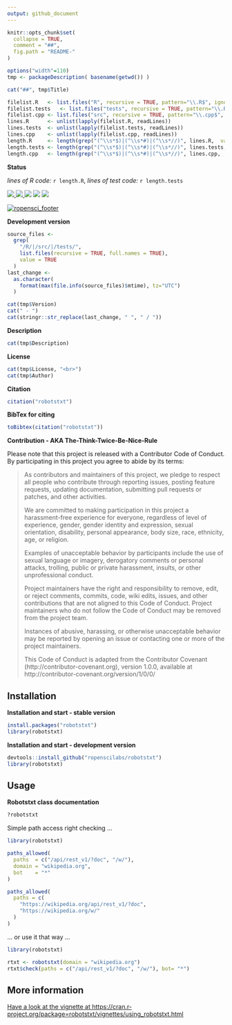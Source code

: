 ```yaml
---
output: github_document
---
```


```r
knitr::opts_chunk$set(
  collapse = TRUE,
  comment = "##",
  fig.path = "README-"
)
```


```r
options("width"=110)
tmp <- packageDescription( basename(getwd()) )
```


```r
cat("##", tmp$Title)
```



```r
filelist.R   <- list.files("R", recursive = TRUE, pattern="\\.R$", ignore.case = TRUE, full.names = TRUE)
filelist.tests   <- list.files("tests", recursive = TRUE, pattern="\\.R$", ignore.case = TRUE, full.names = TRUE)
filelist.cpp <- list.files("src", recursive = TRUE, pattern="\\.cpp$", ignore.case = TRUE, full.names = TRUE)
lines.R      <- unlist(lapply(filelist.R, readLines))
lines.tests  <- unlist(lapply(filelist.tests, readLines))
lines.cpp    <- unlist(lapply(filelist.cpp, readLines))
length.R     <- length(grep("(^\\s*$)|(^\\s*#)|(^\\s*//)", lines.R,  value = TRUE, invert = TRUE))
length.tests <- length(grep("(^\\s*$)|(^\\s*#)|(^\\s*//)", lines.tests,  value = TRUE, invert = TRUE))
length.cpp   <- length(grep("(^\\s*$)|(^\\s*#)|(^\\s*//)", lines.cpp,  value = TRUE, invert = TRUE))
```




**Status**

*lines of R code:* `r length.R`, *lines of test code:* `r length.tests`

<a href="https://travis-ci.org/ropenscilabs/robotstxt">
<img src="https://api.travis-ci.org/ropenscilabs/robotstxt.svg?branch=master">
<a/>
<a href="https://cran.r-project.org/package=robotstxt">
<img src="http://www.r-pkg.org/badges/version/robotstxt">
</a>
[![](https://badges.ropensci.org/25_status.svg)](https://github.com/ropensci/onboarding/issues/25)
<!-- [![Coverage Status](https://img.shields.io/codecov/c/github/ropenscilabs/robotstxt/master.svg)](https://codecov.io/github/ropenscilabs/robotstxt?branch=master) -->
<img src="http://cranlogs.r-pkg.org/badges/grand-total/robotstxt">
<img src="http://cranlogs.r-pkg.org/badges/robotstxt">

[![ropensci\_footer](https://raw.githubusercontent.com/ropenscilabs/robotstxt/master/logo/github_footer.png)](https://ropensci.org)





**Development version**

```r
source_files <- 
  grep(
    "/R/|/src/|/tests/",
    list.files(recursive = TRUE, full.names = TRUE), 
    value = TRUE
  )
last_change <- 
  as.character(
    format(max(file.info(source_files)$mtime), tz="UTC")
  )
```


```r
cat(tmp$Version)
cat(" - ")
cat(stringr::str_replace(last_change, " ", " / "))
```

**Description**

```r
cat(tmp$Description)
```


**License**

```r
cat(tmp$License, "<br>")
cat(tmp$Author)
```




**Citation**


```r
citation("robotstxt")
```

**BibTex for citing**

```r
toBibtex(citation("robotstxt"))
```




**Contribution - AKA The-Think-Twice-Be-Nice-Rule**

Please note that this project is released with a Contributor Code of Conduct. By participating in this project you agree to abide by its terms:

> As contributors and maintainers of this project, we pledge to respect all people who 
contribute through reporting issues, posting feature requests, updating documentation,
submitting pull requests or patches, and other activities.
> 
> We are committed to making participation in this project a harassment-free experience for
everyone, regardless of level of experience, gender, gender identity and expression,
sexual orientation, disability, personal appearance, body size, race, ethnicity, age, or religion.
> 
> Examples of unacceptable behavior by participants include the use of sexual language or
imagery, derogatory comments or personal attacks, trolling, public or private harassment,
insults, or other unprofessional conduct.
> 
> Project maintainers have the right and responsibility to remove, edit, or reject comments,
commits, code, wiki edits, issues, and other contributions that are not aligned to this 
Code of Conduct. Project maintainers who do not follow the Code of Conduct may be removed 
from the project team.
> 
> Instances of abusive, harassing, or otherwise unacceptable behavior may be reported by 
opening an issue or contacting one or more of the project maintainers.
> 
> This Code of Conduct is adapted from the Contributor Covenant 
(http://contributor-covenant.org), version 1.0.0, available at 
http://contributor-covenant.org/version/1/0/0/



## Installation

**Installation and start - stable version**

```r
install.packages("robotstxt")
library(robotstxt)
```


**Installation and start - development version**

```r
devtools::install_github("ropenscilabs/robotstxt")
library(robotstxt)
```



## Usage

**Robotstxt class documentation**

```r
?robotstxt
```


Simple path access right checking ... 

```r
library(robotstxt)

paths_allowed(
  paths  = c("/api/rest_v1/?doc", "/w/"), 
  domain = "wikipedia.org", 
  bot    = "*"
)

paths_allowed(
  paths = c(
    "https://wikipedia.org/api/rest_v1/?doc", 
    "https://wikipedia.org/w/"
  )
)
```

... or use it that way ...

```r
library(robotstxt)

rtxt <- robotstxt(domain = "wikipedia.org")
rtxt$check(paths = c("/api/rest_v1/?doc", "/w/"), bot= "*")
```


## More information

[Have a look at the vignette at https://cran.r-project.org/package=robotstxt/vignettes/using_robotstxt.html ](https://cran.r-project.org/package=robotstxt/vignettes/using_robotstxt.html)



